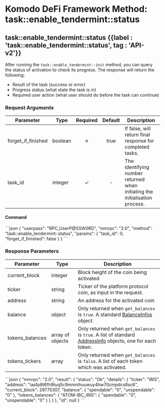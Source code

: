 
# Komodo DeFi Framework Method: task::enable\_tendermint::status

## task::enable\_tendermint::status {{label : 'task::enable_tendermint::status', tag : 'API-v2'}}

After running the `task::enable_tendermint::init` method, you can query the status of activation to check its progress. The response will return the following:

*   Result of the task (success or error)
*   Progress status (what state the task is in)
*   Required user action (what user should do before the task can continue)

### Request Arguments

| Parameter            | Type    | Required | Default | Description                                                                 |
| -------------------- | ------- | :------: | :-----: | --------------------------------------------------------------------------- |
| forget\_if\_finished | boolean |     ✗    |   true  | If false, will return final response for completed tasks.                   |
| task\_id             | integer |     ✓    |    -    | The identifying number returned when initiating the initialisation process. |

#### Command

<CodeGroup title="Tendermint Activation Status" tag="POST" label="task::enable_tendermint::status" mm2MethodDecorate="true">
  ```json
  {
    "userpass": "RPC_UserP@SSW0RD",
    "mmrpc": "2.0",
    "method": "task::enable_tendermint::status",
    "params": {
      "task_id": 0,
      "forget_if_finished": false
    }
  }
  ```
</CodeGroup>

### Response Parameters

| Parameter        | Type             | Description                                                                                                                                                                   |
| ---------------- | ---------------- | ----------------------------------------------------------------------------------------------------------------------------------------------------------------------------- |
| current\_block   | integer          | Block height of the coin being activated                                                                                                                                      |
| ticker           | string           | Ticker of the platform protocol coin, as input in the request.                                                                                                                |
| address          | string           | An address for the activated coin                                                                                                                                             |
| balance          | object           | Only returned when `get_balances` is `true`. A standard [BalanceInfos](/komodo-defi-framework/api/common_structures/wallet/#balance-info) object.                             |
| tokens\_balances | array of objects | Only returned when `get_balances` is `true`. A list of standard [AddressInfo](/komodo-defi-framework/api/common_structures/wallet/#address-info) objects, one for each token. |
| tokens\_tickers  | array            | Only returned when `get_balances` is `false`. A list of each token which was activated.                                                                                       |

<CollapsibleSection expandedText="Hide Response" collapsedText="Show Response">
  ```json
  {
    "mmrpc": "2.0",
    "result": {
      "status": "Ok",
      "details": {
        "ticker": "IRIS",
        "address": "iaa1p8t6fh9tuq5c9mmnlhuuwuy4hw70cmpdcs8sc6",
        "current_block": 29775307,
        "balance": {
          "spendable": "0",
          "unspendable": "0"
        },
        "tokens_balances": {
          "ATOM-IBC_IRIS": {
            "spendable": "0",
            "unspendable": "0"
          }
        }
      }
    },
    "id": null
  }
  ```
</CollapsibleSection>
